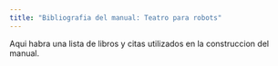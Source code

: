 ```yaml
---
title: "Bibliografia del manual: Teatro para robots"
---
```


Aqui habra una lista de libros y citas utilizados en la construccion del manual.